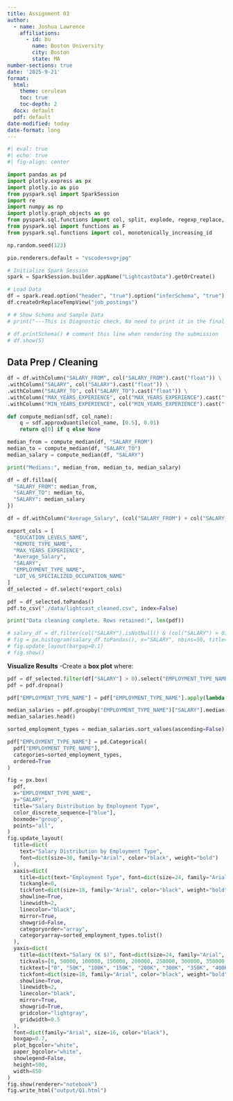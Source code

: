 ```yaml
---
title: Assignment 03
author:
  - name: Joshua Lawrence
    affiliations:
      - id: bu
        name: Boston University
        city: Boston
        state: MA
number-sections: true
date: '2025-9-21'
format:
  html:
    theme: cerulean
    toc: true
    toc-depth: 2
  docx: default
  pdf: default
date-modified: today
date-format: long
---
```


<!-- 1 Load the Dataset
Load the Raw Dataset:
Use Pyspark to the lightcast_data.csv file into a DataFrame: -->

```python
#| eval: true
#| echo: true
#| fig-align: center

import pandas as pd
import plotly.express as px
import plotly.io as pio
from pyspark.sql import SparkSession
import re
import numpy as np
import plotly.graph_objects as go
from pyspark.sql.functions import col, split, explode, regexp_replace, transform, when
from pyspark.sql import functions as F
from pyspark.sql.functions import col, monotonically_increasing_id

np.random.seed(123)

pio.renderers.default = "vscode+svg+jpg"

# Initialize Spark Session
spark = SparkSession.builder.appName("LightcastData").getOrCreate()

# Load Data
df = spark.read.option("header", "true").option("inferSchema", "true").option("multiLine","true").option("escape", "\"").csv("data/lightcast_job_postings.csv")
df.createOrReplaceTempView("job_postings")

# # Show Schema and Sample Data
# print("---This is Diagnostic check, No need to print it in the final doc---")

# df.printSchema() # comment this line when rendering the submission
# df.show(5)
```

##  Data Prep / Cleaning

```python
df = df.withColumn("SALARY_FROM", col("SALARY_FROM").cast("float")) \
.withColumn("SALARY", col("SALARY").cast("float")) \
.withColumn("SALARY_TO", col("SALARY_TO").cast("float")) \
.withColumn("MAX_YEARS_EXPERIENCE", col("MAX_YEARS_EXPERIENCE").cast("float")) \
.withColumn("MIN_YEARS_EXPERIENCE", col("MIN_YEARS_EXPERIENCE").cast("float"))

def compute_median(sdf, col_name):
    q = sdf.approxQuantile(col_name, [0.5], 0.01)
    return q[0] if q else None

median_from = compute_median(df, "SALARY_FROM")
median_to = compute_median(df, "SALARY_TO")
median_salary = compute_median(df, "SALARY")

print("Medians:", median_from, median_to, median_salary)

df = df.fillna({
  "SALARY_FROM": median_from,
  "SALARY_TO": median_to,
  "SALARY": median_salary
})

df = df.withColumn("Average_Salary", (col("SALARY_FROM") + col("SALARY_TO")) / 2)

export_cols = [
  "EDUCATION_LEVELS_NAME",
  "REMOTE_TYPE_NAME",
  "MAX_YEARS_EXPERIENCE",
  "Average_Salary",
  "SALARY",
  "EMPLOYMENT_TYPE_NAME",
  "LOT_V6_SPECIALIZED_OCCUPATION_NAME"
]
df_selected = df.select(*export_cols)

pdf = df_selected.toPandas()
pdf.to_csv("./data/lightcast_cleaned.csv", index=False)

print("Data cleaning complete. Rows retained:", len(pdf))

```

```python
# salary_df = df.filter(col("SALARY").isNotNull() & (col("SALARY") > 0))
# fig = px.histogram(salary_df.toPandas(), x="SALARY", nbins=50, title="Salary Distribution")
# fig.update_layout(bargap=0.1) 
# fig.show()
```
**Visualize Results**
  -Create a **box plot** where: 

```python
pdf = df_selected.filter(df["SALARY"] > 0).select("EMPLOYMENT_TYPE_NAME", "SALARY").toPandas()
pdf = pdf.dropna()
```
```python
pdf["EMPLOYMENT_TYPE_NAME"] = pdf["EMPLOYMENT_TYPE_NAME"].apply(lambda x: re.sub(r"[^\x00-\x7F]+", "", x))
```
```python
median_salaries = pdf.groupby("EMPLOYMENT_TYPE_NAME")["SALARY"].median()
median_salaries.head()
```

```python
sorted_employment_types = median_salaries.sort_values(ascending=False).index

pdf["EMPLOYMENT_TYPE_NAME"] = pd.Categorical(
  pdf["EMPLOYMENT_TYPE_NAME"],
  categories=sorted_employment_types,
  ordered=True
)
```
```python
fig = px.box(
  pdf,
  x="EMPLOYMENT_TYPE_NAME",
  y="SALARY",
  title="Salary Distribution by Employment Type",
  color_discrete_sequence=["blue"],
  boxmode="group",
  points="all",
)
fig.update_layout(
  title=dict(
    text="Salary Distribution by Employment Type",
    font=dict(size=30, family="Arial", color="black", weight="bold")
  ),
  xaxis=dict(
    title=dict(text="Employment Type", font=dict(size=24, family="Arial", color="black", weight="bold")),
    tickangle=0,
    tickfont=dict(size=18, family="Arial", color="black", weight="bold"),
    showline=True,
    linewidth=2,
    linecolor="black",
    mirror=True,
    showgrid=False,
    categoryorder="array",
    categoryarray=sorted_employment_types.tolist()
  ),
  yaxis=dict(
    title=dict(text="Salary (K $)", font=dict(size=24, family="Arial", color="black", weight="bold")),
    tickvals=[0, 50000, 100000, 150000, 200000, 250000, 300000, 350000, 400000, 450000, 500000],
    ticktext=["0", "50K", "100K", "150K", "200K", "300K", "350K", "400K", "450K", "500K"],
    tickfont=dict(size=18, family="Arial", color="black", weight="bold"),
    showline=True,
    linewidth=2,
    linecolor="black",
    mirror=True,
    showgrid=True,
    gridcolor="lightgray",
    gridwidth=0.5
  ),
  font=dict(family="Arial", size=16, color="black"),
  boxgap=0.7,
  plot_bgcolor="white",
  paper_bgcolor="white",
  showlegend=False,
  height=500,
  width=850
)
fig.show(renderer="notebook")
fig.write_html("output/Q1.html")
```